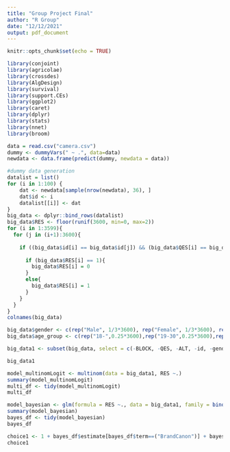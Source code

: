 ```yaml
---
title: "Group Project Final"
author: "R Group"
date: "12/12/2021"
output: pdf_document
---
```


```r
knitr::opts_chunk$set(echo = TRUE)
```

```r
library(conjoint)
library(agricolae)
library(crossdes)
library(AlgDesign)
library(survival)
library(support.CEs)
library(ggplot2)
library(caret)
library(dplyr)
library(stats)
library(nnet)
library(broom)
```



```r
data = read.csv("camera.csv")
dummy <- dummyVars(" ~ .", data=data)
newdata <- data.frame(predict(dummy, newdata = data)) 
```


```r
#dummy data generation
datalist = list()
for (i in 1:100) {
    dat <- newdata[sample(nrow(newdata), 36), ]
    dat$id <- i  
    datalist[[i]] <- dat 
}
big_data <- dplyr::bind_rows(datalist)
big_data$RES <- floor(runif(3600, min=0, max=2))
for (i in 1:3599){
  for (j in (i+1):3600){
    
    if ((big_data$id[i] == big_data$id[j]) && (big_data$QES[i] == big_data$QES[j]) && (big_data$RES[i] == big_data$RES[j])){
      
      if (big_data$RES[i] == 1){
        big_data$RES[i] = 0
      }
      else{
        big_data$RES[i] = 1
      }
    }
  }
}
colnames(big_data)

big_data$gender <- c(rep("Male", 1/3*3600), rep("Female", 1/3*3600), rep("Other", 1/3*3600))
big_data$age_group <- c(rep("18-",0.25*3600),rep("19-30",0.25*3600),rep("31-50",0.25*3600),rep("50+",0.25*3600))

big_data1 <- subset(big_data, select = c(-BLOCK, -QES, -ALT, -id, -gender, -age_group))

big_data1
```

```r
model_multinomLogit <- multinom(data = big_data1, RES ~.)
summary(model_multinomLogit)
multi_df <- tidy(model_multinomLogit)
multi_df
```

```r
model_bayesian <- glm(formula = RES ~., data = big_data1, family = binomial(link = 'logit'))
summary(model_bayesian)
bayes_df <- tidy(model_bayesian)
bayes_df
```

```r
choice1 <- 1 + bayes_df$estimate[bayes_df$term==("BrandCanon")] + bayes_df$estimate[bayes_df$term==("Sensor.SizeAPS.H..27.9x18.6mm")] + 
choice1
```


